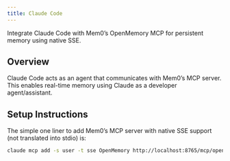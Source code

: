 ```yaml
---
title: Claude Code
---
```


<Snippet file="paper-release.mdx" />

Integrate Claude Code with Mem0’s OpenMemory MCP for persistent memory using native SSE.

## Overview

Claude Code acts as an agent that communicates with Mem0’s MCP server. This enables real-time memory using Claude as a developer agent/assistant.

## Setup Instructions
The simple one liner to add Mem0’s MCP server with native SSE support (not translated into stdio) is:

```bash
claude mcp add -s user -t sse OpenMemory http://localhost:8765/mcp/openmemory/sse/$(whoami)
```